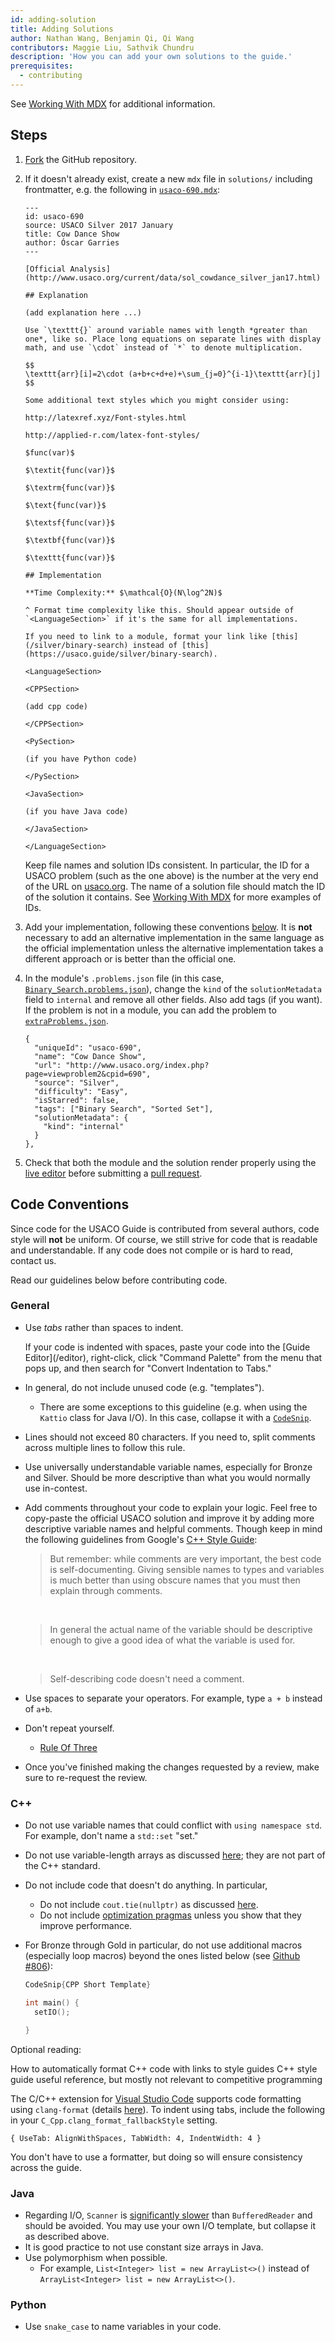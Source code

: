 ```yaml
---
id: adding-solution
title: Adding Solutions
author: Nathan Wang, Benjamin Qi, Qi Wang
contributors: Maggie Liu, Sathvik Chundru
description: 'How you can add your own solutions to the guide.'
prerequisites:
  - contributing
---
```


See [Working With MDX](/content/1_General/Working_MDX.mdx) for additional information.

## Steps

1.  [Fork](https://docs.github.com/en/free-pro-team@latest/desktop/contributing-and-collaborating-using-github-desktop/cloning-and-forking-repositories-from-github-desktop)
    the GitHub repository.

2.  If it doesn't already exist, create a new `mdx` file in `solutions/`
    including frontmatter, e.g. the following in
    [`usaco-690.mdx`](https://github.com/cpinitiative/usaco-guide/blob/master/solutions/usaco-690.mdx):

    ```
    ---
    id: usaco-690
    source: USACO Silver 2017 January
    title: Cow Dance Show
    author: Óscar Garries
    ---

    [Official Analysis](http://www.usaco.org/current/data/sol_cowdance_silver_jan17.html)

    ## Explanation

    (add explanation here ...)

    Use `\texttt{}` around variable names with length *greater than one*, like so. Place long equations on separate lines with display math, and use `\cdot` instead of `*` to denote multiplication.

    $$
    \texttt{arr}[i]=2\cdot (a+b+c+d+e)+\sum_{j=0}^{i-1}\texttt{arr}[j]
    $$

    Some additional text styles which you might consider using:

    http://latexref.xyz/Font-styles.html

    http://applied-r.com/latex-font-styles/

    $func(var)$

    $\textit{func(var)}$

    $\textrm{func(var)}$

    $\text{func(var)}$

    $\textsf{func(var)}$

    $\textbf{func(var)}$

    $\texttt{func(var)}$

    ## Implementation

    **Time Complexity:** $\mathcal{O}(N\log^2N)$

    ^ Format time complexity like this. Should appear outside of `<LanguageSection>` if it's the same for all implementations.

    If you need to link to a module, format your link like [this](/silver/binary-search) instead of [this](https://usaco.guide/silver/binary-search).

    <LanguageSection>

    <CPPSection>

    (add cpp code)

    </CPPSection>

    <PySection>

    (if you have Python code)

    </PySection>

    <JavaSection>

    (if you have Java code)

    </JavaSection>

    </LanguageSection>
    ```

    Keep file names and solution IDs consistent. In particular, the ID for a
    USACO problem (such as the one above) is the number at the very end of the
    URL on
    [usaco.org](http://www.usaco.org/index.php?page=viewproblem2&cpid=690). The
    name of a solution file should match the ID of the solution it contains. See
    [Working With MDX](/content/1_General/Working_MDX.mdx#problem-lists) for more examples of
    IDs.

3.  Add your implementation, following these conventions
    [below](#code-conventions). It is **not** necessary to add an alternative
    implementation in the same language as the official implementation unless
    the alternative implementation takes a different approach or is better than
    the official one.

4.  In the module's `.problems.json` file (in this case,
    [`Binary_Search.problems.json`](https://github.com/cpinitiative/usaco-guide/blob/master/content/3_Silver/Binary_Search.problems.json)),
    change the `kind` of the `solutionMetadata` field to `internal` and remove
    all other fields. Also add tags (if you want). If the problem is not in a
    module, you can add the problem to
    [`extraProblems.json`](https://github.com/cpinitiative/usaco-guide/blob/master/content/extraProblems.json).

    ```
    {
      "uniqueId": "usaco-690",
      "name": "Cow Dance Show",
      "url": "http://www.usaco.org/index.php?page=viewproblem2&cpid=690",
      "source": "Silver",
      "difficulty": "Easy",
      "isStarred": false,
      "tags": ["Binary Search", "Sorted Set"],
      "solutionMetadata": {
        "kind": "internal"
      }
    },
    ```

5.  Check that both the module and the solution render properly using the
    [live editor](/editor/) before submitting a
    [pull request](https://docs.github.com/en/free-pro-team@latest/github/collaborating-with-issues-and-pull-requests/about-pull-requests).

## Code Conventions

Since code for the USACO Guide is contributed from several authors, code style
will **not** be uniform. Of course, we still strive for code that is readable
and understandable. If any code does not compile or is hard to read, contact us.

Read our guidelines below before contributing code.

### General

- Use _tabs_ rather than spaces to indent.

  <Info title="Pro Tip">
  	If your code is indented with spaces, paste your code into the [Guide
  	Editor](/editor), right-click, click "Command Palette" from the menu that
  	pops up, and then search for "Convert Indentation to Tabs."
  </Info>

- In general, do not include unused code (e.g. "templates").
  - There are some exceptions to this guideline (e.g. when using the `Kattio`
    class for Java I/O). In this case, collapse it with a
    [`CodeSnip`](/general/working-mdx#code-blocks-and-code-snippets).
- Lines should not exceed 80 characters. If you need to, split comments across
  multiple lines to follow this rule.
- Use universally understandable variable names, especially for Bronze and
  Silver. Should be more descriptive than what you would normally use
  in-contest.
- Add comments throughout your code to explain your logic. Feel free to
  copy-paste the official USACO solution and improve it by adding more
  descriptive variable names and helpful comments. Though keep in mind the
  following guidelines from Google's
  [C++ Style Guide](https://google.github.io/styleguide/cppguide.html#Comments):

  > But remember: while comments are very important, the best code is
  > self-documenting. Giving sensible names to types and variables is much
  > better than using obscure names that you must then explain through comments.

  <br />

  > In general the actual name of the variable should be descriptive enough to
  > give a good idea of what the variable is used for.

  <br />

  > Self-describing code doesn't need a comment.

- Use spaces to separate your operators. For example, type `a + b` instead of `a+b`.

- Don't repeat yourself.
  - [Rule Of Three](<https://en.wikipedia.org/wiki/Rule_of_three_(computer_programming)>)
- Once you've finished making the changes requested by a review, make sure to re-request the review.

<LanguageSection>

<CPPSection>

### C++

- Do not use variable names that could conflict with `using namespace std`. For
  example, don't name a `std::set` "set."
- Do not use variable-length arrays as discussed
  [here](/bronze/intro-ds?lang=cpp#dynamic-arrays); they are not part of the C++
  standard.
- Do not include code that doesn't do anything. In particular,
  - Do not include `cout.tie(nullptr)` as discussed
    [here](/general/fast-io?lang=cpp#cintienullptr).
  - Do not include [optimization pragmas](/adv/vectorization) unless you show
    that they improve performance.
- For Bronze through Gold in particular, do not use additional macros
  (especially loop macros) beyond the ones listed below (see
  [Github #806](https://github.com/cpinitiative/usaco-guide/issues/806)):

  ```cpp
  CodeSnip{CPP Short Template}

  int main() {
    setIO();

  }
  ```

Optional reading:

<Resources>
	<Resource
		source="LLVM"
		title="Clang-Format Style Options"
		url="https://clang.llvm.org/docs/ClangFormatStyleOptions.html#configurable-format-style-options"
		starred
	>
		How to automatically format C++ code with links to style guides
	</Resource>
	<Resource
		source="CF"
		title="Swift - Competitive C++ Manifesto"
		url="64218"
		starred
	>
		C++ style guide
	</Resource>
	<Resource
		source="Google"
		title="C++ Style Guide"
		url="https://google.github.io/styleguide/cppguide.html"
	>
		useful reference, but mostly not relevant to competitive programming
	</Resource>
</Resources>

The C/C++ extension for
[Visual Studio Code](/general/running-code-locally?lang=cpp#resource-https%3A%2F%2Fcode.visualstudio.com%2F)
supports code formatting using `clang-format` (details
[here](https://code.visualstudio.com/docs/cpp/cpp-ide#_code-formatting)). To
indent using tabs, include the following in your
`C_Cpp.clang_format_fallbackStyle` setting.

```
{ UseTab: AlignWithSpaces, TabWidth: 4, IndentWidth: 4 }
```

You don't have to use a formatter, but doing so will ensure consistency across
the guide.

</CPPSection>

<JavaSection>

### Java

- Regarding I/O, `Scanner` is
  [significantly slower](/general/fast-io?lang=java#standard-io) than
  `BufferedReader` and should be avoided. You may use your own I/O template, but
  collapse it as described above.
- It is good practice to not use constant size arrays in Java.
- Use polymorphism when possible.
  - For example, `List<Integer> list = new ArrayList<>()` instead of
    `ArrayList<Integer> list = new ArrayList<>()`.

</JavaSection>

<PySection>

### Python

- Use `snake_case` to name variables in your code.

<Resources>
	<Resource
		source="Google"
		title="Python Style Guide"
		url="https://google.github.io/styleguide/pyguide.html"
	/>
</Resources>

</PySection>

</LanguageSection>
